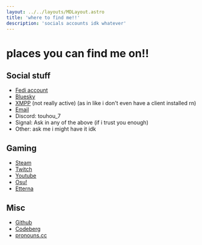 ```yaml
---
layout: ../../layouts/MDLayout.astro
title: 'where to find me!!'
description: 'socials accounts idk whatever'
---
```


# places you can find me on!!

## Social stuff
- [Fedi account](https://booping.synth.download/@benjae)
- [Bluesky](https://bsky.app/profile/sillydomain.name)
- [XMPP](xmpp:benjae@snug.moe) (not really active) (as in like i don't even have a client installed rn)
- [Email](mailto:benjae@sillydomain.name)
- Discord: touhou_7
- Signal: Ask in any of the above (if i trust you enough)
- Other: ask me i might have it idk

## Gaming
- [Steam](https:steamcommunity.com/id/gentoo-linux)
- [Twitch](https://twitch.tv/benjae__)
- [Youtube](https://youtube.com/@Benjae_)
- [Osu!](https://osu.ppy.sh/users/11749005)
- [Etterna](https://etternaonline.com/users/benjae)

## Misc
- [Github](https://github.com/benjiae)
- [Codeberg](https://codeberg.org/benjae)
- [pronouns.cc](https://pronouns.cc/@benjae)

